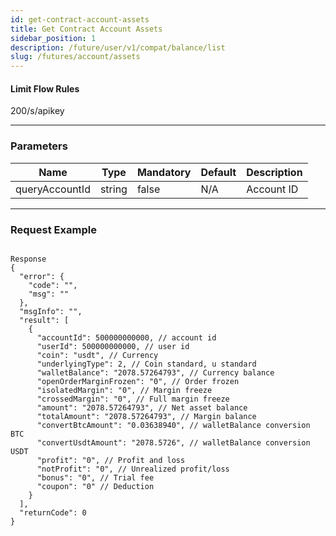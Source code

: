 ```yaml
---
id: get-contract-account-assets
title: Get Contract Account Assets
sidebar_position: 1
description: /future/user/v1/compat/balance/list
slug: /futures/account/assets
---
```


#### **Limit Flow Rules**

200/s/apikey

---

### Parameters

| Name           | Type   | Mandatory | Default | Description |
| -------------- | ------ | --------- | ------- | ----------- |
| queryAccountId | string | false     | N/A     | Account ID  |

---

### Request Example

```

Response
{
  "error": {
    "code": "",
    "msg": ""
  },
  "msgInfo": "",
  "result": [
    {
      "accountId": 500000000000, // account id
      "userId": 500000000000, // user id
      "coin": "usdt", // Currency
      "underlyingType": 2, // Coin standard, u standard
      "walletBalance": "2078.57264793", // Currency balance
      "openOrderMarginFrozen": "0", // Order frozen
      "isolatedMargin": "0", // Margin freeze
      "crossedMargin": "0", // Full margin freeze
      "amount": "2078.57264793", // Net asset balance
      "totalAmount": "2078.57264793", // Margin balance
      "convertBtcAmount": "0.03638940", // walletBalance conversion BTC
      "convertUsdtAmount": "2078.5726", // walletBalance conversion USDT
      "profit": "0", // Profit and loss
      "notProfit": "0", // Unrealized profit/loss
      "bonus": "0", // Trial fee
      "coupon": "0" // Deduction
    }
  ],
  "returnCode": 0
}
```
